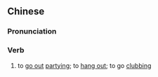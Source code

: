 ==Chinese==
{{zh-forms|alt=去浮}}

===Pronunciation===
{{zh-pron
|c=heoi3 pou4
|cat=v
}}

===Verb===
{{zh-verb}}

# {{lb|zh|Cantonese}} to [[go out]] [[party]]ing; to [[hang out]]; to go [[clubbing]]